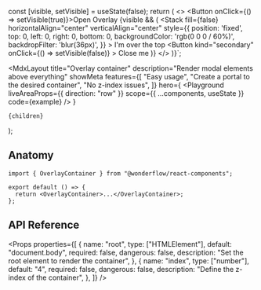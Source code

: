 
  const [visible, setVisible] = useState(false);
  return (
    <>
      <Button onClick={() => setVisible(true)}>Open Overlay</Button>
      {visible && (
        <OverlayContainer>
          <Stack
            fill={false}
            horizontalAlign="center"
            verticalAlign="center"
            style={{
              position: 'fixed',
              top: 0,
              left: 0,
              right: 0,
              bottom: 0,
              backgroundColor: 'rgb(0 0 0 / 60%)',
              backdropFilter: 'blur(36px)',
            }}
          >
            I'm over the top
            <Button
              kind="secondary"
              onClick={() => setVisible(false)}
            >
              Close me
            </Button>
          </Stack>
        </OverlayContainer>
      )}
    </>
)}`;

  <MdxLayout
    title="Overlay container"
    description="Render modal elements above everything"
    showMeta
    features={[
      "Easy usage",
      "Create a portal to the desired container",
      "No z-index issues",
    ]}
    hero={
      <Playground
        liveAreaProps={{ direction: "row" }}
        scope={{ ...components, useState }}
        code={example}
      />
    }
  >
    {children}
  </MdxLayout>
);

## Anatomy

```tsx highlight=1,4
import { OverlayContainer } from "@wonderflow/react-components";

export default () => {
  return <OverlayContainer>...</OverlayContainer>;
};
```

## API Reference

<Props
  properties={[
    {
      name: "root",
      type: ["HTMLElement"],
      default: "document.body",
      required: false,
      dangerous: false,
      description: "Set the root element to render the container",
    },
    {
      name: "index",
      type: ["number"],
      default: "4",
      required: false,
      dangerous: false,
      description: "Define the z-index of the container",
    },
  ]}
/>
